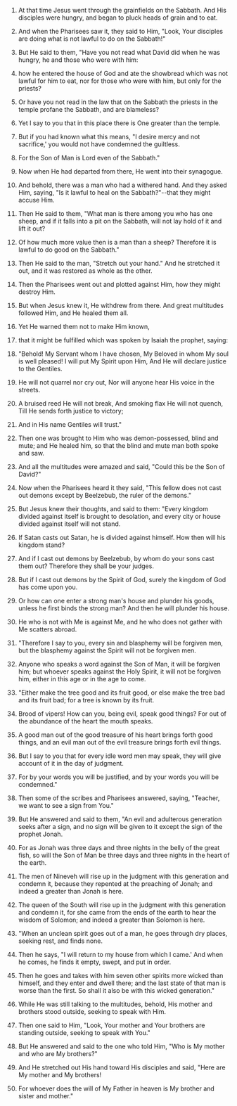 
1. At that time Jesus went through the grainfields on the Sabbath. And His disciples were hungry, and began to pluck heads of grain and to eat.

2. And when the Pharisees saw it, they said to Him, "Look, Your disciples are doing what is not lawful to do on the Sabbath!"

3. But He said to them, "Have you not read what David did when he was hungry, he and those who were with him:

4. how he entered the house of God and ate the showbread which was not lawful for him to eat, nor for those who were with him, but only for the priests?

5. Or have you not read in the law that on the Sabbath the priests in the temple profane the Sabbath, and are blameless?

6. Yet I say to you that in this place there is One greater than the temple.

7. But if you had known what this means, "I desire mercy and not sacrifice,' you would not have condemned the guiltless.

8. For the Son of Man is Lord even of the Sabbath."

9. Now when He had departed from there, He went into their synagogue.

10. And behold, there was a man who had a withered hand. And they asked Him, saying, "Is it lawful to heal on the Sabbath?"--that they might accuse Him.

11. Then He said to them, "What man is there among you who has one sheep, and if it falls into a pit on the Sabbath, will not lay hold of it and lift it out?

12. Of how much more value then is a man than a sheep? Therefore it is lawful to do good on the Sabbath."

13. Then He said to the man, "Stretch out your hand." And he stretched it out, and it was restored as whole as the other.

14. Then the Pharisees went out and plotted against Him, how they might destroy Him.

15. But when Jesus knew it, He withdrew from there. And great multitudes followed Him, and He healed them all.

16. Yet He warned them not to make Him known,

17. that it might be fulfilled which was spoken by Isaiah the prophet, saying:

18. "Behold! My Servant whom I have chosen, My Beloved in whom My soul is well pleased! I will put My Spirit upon Him, And He will declare justice to the Gentiles.

19. He will not quarrel nor cry out, Nor will anyone hear His voice in the streets.

20. A bruised reed He will not break, And smoking flax He will not quench, Till He sends forth justice to victory;

21. And in His name Gentiles will trust."

22. Then one was brought to Him who was demon-possessed, blind and mute; and He healed him, so that the blind and mute man both spoke and saw.

23. And all the multitudes were amazed and said, "Could this be the Son of David?"

24. Now when the Pharisees heard it they said, "This fellow does not cast out demons except by Beelzebub, the ruler of the demons."

25. But Jesus knew their thoughts, and said to them: "Every kingdom divided against itself is brought to desolation, and every city or house divided against itself will not stand.

26. If Satan casts out Satan, he is divided against himself. How then will his kingdom stand?

27. And if I cast out demons by Beelzebub, by whom do your sons cast them out? Therefore they shall be your judges.

28. But if I cast out demons by the Spirit of God, surely the kingdom of God has come upon you.

29. Or how can one enter a strong man's house and plunder his goods, unless he first binds the strong man? And then he will plunder his house.

30. He who is not with Me is against Me, and he who does not gather with Me scatters abroad.

31. "Therefore I say to you, every sin and blasphemy will be forgiven men, but the blasphemy against the Spirit will not be forgiven men.

32. Anyone who speaks a word against the Son of Man, it will be forgiven him; but whoever speaks against the Holy Spirit, it will not be forgiven him, either in this age or in the age to come.

33. "Either make the tree good and its fruit good, or else make the tree bad and its fruit bad; for a tree is known by its fruit.

34. Brood of vipers! How can you, being evil, speak good things? For out of the abundance of the heart the mouth speaks.

35. A good man out of the good treasure of his heart brings forth good things, and an evil man out of the evil treasure brings forth evil things.

36. But I say to you that for every idle word men may speak, they will give account of it in the day of judgment.

37. For by your words you will be justified, and by your words you will be condemned."

38. Then some of the scribes and Pharisees answered, saying, "Teacher, we want to see a sign from You."

39. But He answered and said to them, "An evil and adulterous generation seeks after a sign, and no sign will be given to it except the sign of the prophet Jonah.

40. For as Jonah was three days and three nights in the belly of the great fish, so will the Son of Man be three days and three nights in the heart of the earth.

41. The men of Nineveh will rise up in the judgment with this generation and condemn it, because they repented at the preaching of Jonah; and indeed a greater than Jonah is here.

42. The queen of the South will rise up in the judgment with this generation and condemn it, for she came from the ends of the earth to hear the wisdom of Solomon; and indeed a greater than Solomon is here.

43. "When an unclean spirit goes out of a man, he goes through dry places, seeking rest, and finds none.

44. Then he says, "I will return to my house from which I came.' And when he comes, he finds it empty, swept, and put in order.

45. Then he goes and takes with him seven other spirits more wicked than himself, and they enter and dwell there; and the last state of that man is worse than the first. So shall it also be with this wicked generation."

46. While He was still talking to the multitudes, behold, His mother and brothers stood outside, seeking to speak with Him.

47. Then one said to Him, "Look, Your mother and Your brothers are standing outside, seeking to speak with You."

48. But He answered and said to the one who told Him, "Who is My mother and who are My brothers?"

49. And He stretched out His hand toward His disciples and said, "Here are My mother and My brothers!

50. For whoever does the will of My Father in heaven is My brother and sister and mother."



